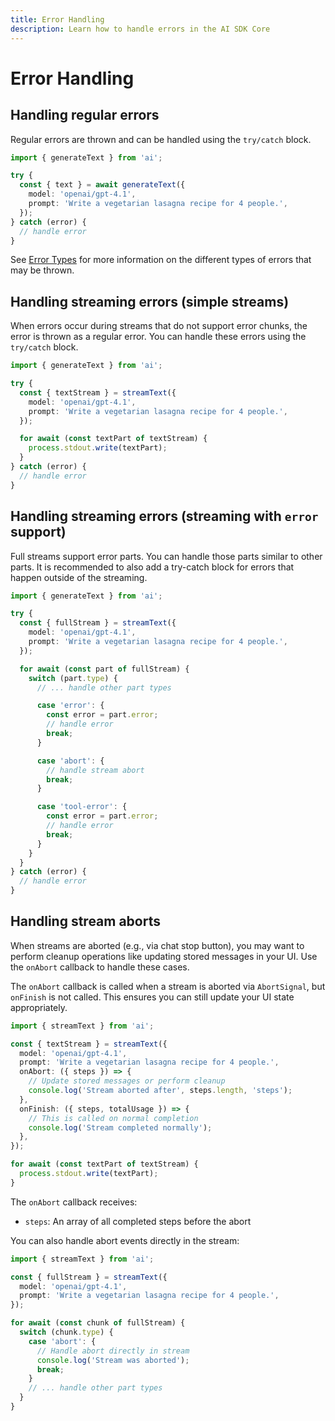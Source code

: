 ---
title: Error Handling
description: Learn how to handle errors in the AI SDK Core
---

# Error Handling

## Handling regular errors

Regular errors are thrown and can be handled using the `try/catch` block.

```ts highlight="3,8-10"
import { generateText } from 'ai';

try {
  const { text } = await generateText({
    model: 'openai/gpt-4.1',
    prompt: 'Write a vegetarian lasagna recipe for 4 people.',
  });
} catch (error) {
  // handle error
}
```

See [Error Types](/docs/reference/ai-sdk-errors) for more information on the different types of errors that may be thrown.

## Handling streaming errors (simple streams)

When errors occur during streams that do not support error chunks,
the error is thrown as a regular error.
You can handle these errors using the `try/catch` block.

```ts highlight="3,12-14"
import { generateText } from 'ai';

try {
  const { textStream } = streamText({
    model: 'openai/gpt-4.1',
    prompt: 'Write a vegetarian lasagna recipe for 4 people.',
  });

  for await (const textPart of textStream) {
    process.stdout.write(textPart);
  }
} catch (error) {
  // handle error
}
```

## Handling streaming errors (streaming with `error` support)

Full streams support error parts.
You can handle those parts similar to other parts.
It is recommended to also add a try-catch block for errors that
happen outside of the streaming.

```ts highlight="13-21"
import { generateText } from 'ai';

try {
  const { fullStream } = streamText({
    model: 'openai/gpt-4.1',
    prompt: 'Write a vegetarian lasagna recipe for 4 people.',
  });

  for await (const part of fullStream) {
    switch (part.type) {
      // ... handle other part types

      case 'error': {
        const error = part.error;
        // handle error
        break;
      }

      case 'abort': {
        // handle stream abort
        break;
      }

      case 'tool-error': {
        const error = part.error;
        // handle error
        break;
      }
    }
  }
} catch (error) {
  // handle error
}
```

## Handling stream aborts

When streams are aborted (e.g., via chat stop button), you may want to perform cleanup operations like updating stored messages in your UI. Use the `onAbort` callback to handle these cases.

The `onAbort` callback is called when a stream is aborted via `AbortSignal`, but `onFinish` is not called. This ensures you can still update your UI state appropriately.

```ts highlight="5-9"
import { streamText } from 'ai';

const { textStream } = streamText({
  model: 'openai/gpt-4.1',
  prompt: 'Write a vegetarian lasagna recipe for 4 people.',
  onAbort: ({ steps }) => {
    // Update stored messages or perform cleanup
    console.log('Stream aborted after', steps.length, 'steps');
  },
  onFinish: ({ steps, totalUsage }) => {
    // This is called on normal completion
    console.log('Stream completed normally');
  },
});

for await (const textPart of textStream) {
  process.stdout.write(textPart);
}
```

The `onAbort` callback receives:

- `steps`: An array of all completed steps before the abort

You can also handle abort events directly in the stream:

```ts highlight="10-13"
import { streamText } from 'ai';

const { fullStream } = streamText({
  model: 'openai/gpt-4.1',
  prompt: 'Write a vegetarian lasagna recipe for 4 people.',
});

for await (const chunk of fullStream) {
  switch (chunk.type) {
    case 'abort': {
      // Handle abort directly in stream
      console.log('Stream was aborted');
      break;
    }
    // ... handle other part types
  }
}
```
